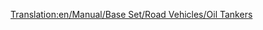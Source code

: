 [[Translation:en/Manual/Base Set/Road Vehicles/Oil Tankers]]
{{hu/Navbox Közúti járművek}}
{{hu/Közúti járművek|name     = Witcombe olajszállító
  |img      =en/Witcombe Oil Tanker.png|price    = £4,510 ($9,020) 
  |speed    = 48 km/h (30 mph)
  |annual   = £421 ($842)
  |designed = 1936
  |life     = 15
  |capacity = 21,000 liter [[hu/Manual/Base Set/Cargos/Olaj|olaj]]
}}
{{hu/Közúti járművek|name     = Foster olajszállító
  |img      =en/Foster Oil Tanker.png|price    = £5,740 ($11,480) 
  |speed    = 88 km/h (55 mph)
  |annual   = £787 ($1,574)
  |designed = 1973
  |life     = 15
  |capacity = 25,000 liter [[hu/Manual/Base Set/Cargos/Olaj|olaj]]
}}
{{hu/Közúti járművek|name     = Perry olajszállító
  |img      =en/Perry Oil Tanker.png|price    = £6,150 ($12,300) 
  |speed    = 112 km/h (70 mph)
  |annual   = £1,125 ($2,250)
  |designed = 2005
  |life     = 15
  |capacity = 27,000 liter [[hu/Manual/Base Set/Cargos/Olaj|olaj]]
}}